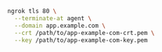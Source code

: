 ```bash
ngrok tls 80 \
  --terminate-at agent \
  --domain app.example.com \
  --crt /path/to/app-example-com-crt.pem \
  --key /path/to/app-example-com-key.pem
```
